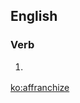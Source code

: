 ==English==

===Verb===
{{en-verb|affranchis}}

# {{lb|en|possibly|_|nonstandard}} {{alternative spelling of|affranchise|lang=en}}

[[ko:affranchize]]